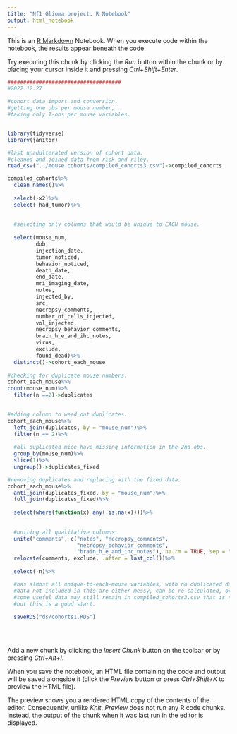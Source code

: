 ---
title: "Nf1 Glioma project: R Notebook"
output: html_notebook
---

This is an [R Markdown](http://rmarkdown.rstudio.com) Notebook. When you execute code within the notebook, the results appear beneath the code.

Try executing this chunk by clicking the *Run* button within the chunk or by placing your cursor inside it and pressing *Ctrl+Shift+Enter*.

```{r}
####################################
#2022.12.27

#cohort data import and conversion.
#getting one obs per mouse number, 
#taking only 1-obs per mouse variables. 


library(tidyverse)
library(janitor)

#last unadulterated version of cohort data.
#cleaned and joined data from rick and riley.
read_csv("../mouse cohorts/compiled_cohorts3.csv")->compiled_cohorts

compiled_cohorts%>%
  clean_names()%>%
  
  select(-x2)%>%
  select(-had_tumor)%>%
  
  
  #selecting only columns that would be unique to EACH mouse. 
  
  select(mouse_num,
         dob,
         injection_date, 
         tumor_noticed,
         behavior_noticed,
         death_date,
         end_date,
         mri_imaging_date,
         notes,
         injected_by,
         src,
         necropsy_comments,
         number_of_cells_injected,
         vol_injected,
         necropsy_behavior_comments,
         brain_h_e_and_ihc_notes,
         virus,
         exclude,
         found_dead)%>%
  distinct()->cohort_each_mouse
  
#checking for duplicate mouse numbers. 
cohort_each_mouse%>%
count(mouse_num)%>%
  filter(n ==2)->duplicates 
  

#adding column to weed out duplicates. 
cohort_each_mouse%>%
  left_join(duplicates, by = "mouse_num")%>%
  filter(n == 2)%>%
  
  #all duplicated mice have missing information in the 2nd obs. 
  group_by(mouse_num)%>%
  slice(1)%>%
  ungroup()->duplicates_fixed

#removing duplicates and replacing with the fixed data. 
cohort_each_mouse%>%
  anti_join(duplicates_fixed, by = "mouse_num")%>%
  full_join(duplicates_fixed)%>%
  
  select(where(function(x) any(!is.na(x))))%>%
  
  
  #uniting all qualitative columns. 
  unite("comments", c("notes", "necropsy_comments",
                      "necropsy_behavior_comments", 
                      "brain_h_e_and_ihc_notes"), na.rm = TRUE, sep = " .. ")%>%
  relocate(comments, exclude, .after = last_col())%>%
  
  select(-n)%>%

  #has almost all unique-to-each-mouse variables, with no duplicated data. 
  #data not included in this are either messy, can be re-calculated, or both. 
  #some useful data may still remain in compiled_cohorts3.csv that is not captured here,
  #but this is a good start.
  
  saveRDS("ds/cohorts1.RDS")
  
  
  

```

Add a new chunk by clicking the *Insert Chunk* button on the toolbar or by pressing *Ctrl+Alt+I*.

When you save the notebook, an HTML file containing the code and output will be saved alongside it (click the *Preview* button or press *Ctrl+Shift+K* to preview the HTML file).

The preview shows you a rendered HTML copy of the contents of the editor. Consequently, unlike *Knit*, *Preview* does not run any R code chunks. Instead, the output of the chunk when it was last run in the editor is displayed.
